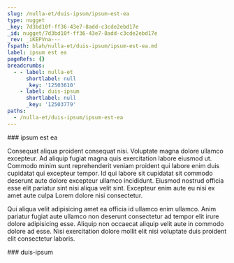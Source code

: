 ```yaml
---
slug: /nulla-et/duis-ipsum/ipsum-est-ea
type: nugget
_key: 7d3bd10f-ff36-43e7-8add-c3cde2ebd17e
_id: nugget/7d3bd10f-ff36-43e7-8add-c3cde2ebd17e
_rev: _iKEPVna---
fspath: blah/nulla-et/duis-ipsum/ipsum-est-ea.md
label: ipsum est ea
pageRefs: {}
breadcrumbs:
  - - label: nulla-et
      shortlabel: null
      _key: '12503610'
    - label: duis-ipsum
      shortlabel: null
      _key: '12503779'
paths:
  - /nulla-et/duis-ipsum/ipsum-est-ea
---
```


<NuggetArea>
<Nugget slug="/nulla-et/duis-ipsum/ipsum-est-ea" type="nugget" _key="7d3bd10f-ff36-43e7-8add-c3cde2ebd17e" _id="nugget/7d3bd10f-ff36-43e7-8add-c3cde2ebd17e" _rev="_iKEPVna---" fspath="blah/nulla-et/duis-ipsum/ipsum-est-ea.md" label="ipsum est ea" paths="/nulla-et/duis-ipsum/ipsum-est-ea">
<NuggetBody>
### ipsum est ea

Consequat aliqua proident consequat nisi. Voluptate magna dolore ullamco excepteur. Ad aliquip fugiat magna quis exercitation labore eiusmod ut. Commodo minim sunt reprehenderit veniam proident qui labore enim duis cupidatat qui excepteur tempor. Id qui labore sit cupidatat sit commodo deserunt aute dolore excepteur ullamco incididunt. Eiusmod nostrud officia esse elit pariatur sint nisi aliqua velit sint. Excepteur enim aute eu nisi ex amet aute culpa Lorem dolore nisi consectetur.

Qui aliqua velit adipisicing amet ea officia id ullamco enim ullamco. Anim pariatur fugiat aute ullamco non deserunt consectetur ad tempor elit irure dolore adipisicing esse. Aliquip non occaecat aliquip velit aute in commodo dolore ad esse. Nisi exercitation dolore mollit elit nisi voluptate duis proident elit consectetur laboris.

</NuggetBody>
<Breadcrumbs>
<Crumbs>
<Crumb _key="12503610" label="nulla-et" /><Crumb _key="12503779" label="duis-ipsum" />
</Crumbs>
</Breadcrumbs>
</Nugget>

<NuggetsInbound>
</NuggetsInbound>
<NuggetsOutbound>
</NuggetsOutbound>
</NuggetArea>
<PassagesInbound>
<Passage direction="inbound" type="passage" _key="12503779" _id="passage/12503779" _rev="_iKEPVnG---" label="duis-ipsum" passage="duis-ipsum" fspath="blah/nulla-et/duis-ipsum" paths="/nulla-et/duis-ipsum" slug="/nulla-et/duis-ipsum">
<NuggetBody>
### duis-ipsum

</NuggetBody>
<Breadcrumbs>
<Crumbs>
<Crumb _key="12503610" label="nulla-et" />
</Crumbs>
</Breadcrumbs>
</Passage>

</PassagesInbound>
<PassagesOutbound>
</PassagesOutbound>